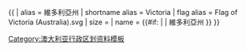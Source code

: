 {{ {{{1<noinclude>|country showdata</noinclude>}}}
| alias = 維多利亞州
| shortname alias = Victoria
| flag alias = Flag of Victoria (Australia).svg
| size = {{{size|}}}
| name = {{#if: {{{name|}}} | {{{name|}}} | 維多利亞州 }}
}}<noinclude>
[[Category:澳大利亚行政区划资料模板]]
</noinclude>